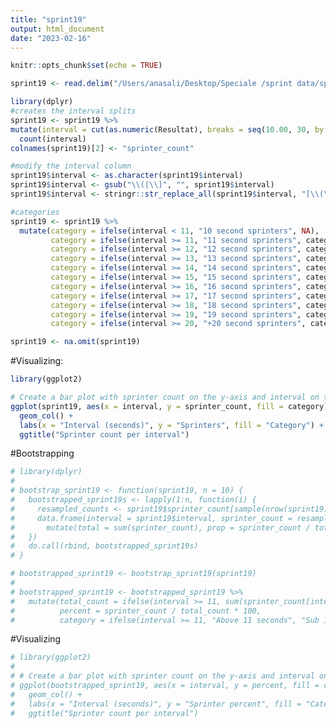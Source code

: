 ```yaml
---
title: "sprint19"
output: html_document
date: "2023-02-16"
---
```


```r
knitr::opts_chunk$set(echo = TRUE)
```

```r

sprint19 <- read.delim("/Users/anasali/Desktop/Speciale /sprint data/sprint19b.txt", header = TRUE, sep = ",")

library(dplyr)
#creates the interval splits
sprint19 <- sprint19 %>% 
mutate(interval = cut(as.numeric(Resultat), breaks = seq(10.00, 30, by = 0.1), include.lowest = FALSE)) %>% 
  count(interval) 
colnames(sprint19)[2] <- "sprinter_count"

#modify the interval column
sprint19$interval <- as.character(sprint19$interval)
sprint19$interval <- gsub("\\(|\\]", "", sprint19$interval)
sprint19$interval <- stringr::str_replace_all(sprint19$interval, "[\\(\\),]", "-")

#categories
sprint19 <- sprint19 %>% 
  mutate(category = ifelse(interval < 11, "10 second sprinters", NA),
         category = ifelse(interval >= 11, "11 second sprinters", category),
         category = ifelse(interval >= 12, "12 second sprinters", category),
         category = ifelse(interval >= 13, "13 second sprinters", category),
         category = ifelse(interval >= 14, "14 second sprinters", category),
         category = ifelse(interval >= 15, "15 second sprinters", category),
         category = ifelse(interval >= 16, "16 second sprinters", category),
         category = ifelse(interval >= 17, "17 second sprinters", category),
         category = ifelse(interval >= 18, "18 second sprinters", category),
         category = ifelse(interval >= 19, "19 second sprinters", category),
         category = ifelse(interval >= 20, "+20 second sprinters", category))

sprint19 <- na.omit(sprint19)
```

#Visualizing:
```r
library(ggplot2)

# Create a bar plot with sprinter count on the y-axis and interval on the x-axis
ggplot(sprint19, aes(x = interval, y = sprinter_count, fill = category)) +
  geom_col() +
  labs(x = "Interval (seconds)", y = "Sprinters", fill = "Category") +
  ggtitle("Sprinter count per interval")
```

#Bootstrapping
```r
# library(dplyr)
# 
# bootstrap_sprint19 <- function(sprint19, n = 10) {
#   bootstrapped_sprint19s <- lapply(1:n, function(i) {
#     resampled_counts <- sprint19$sprinter_count[sample(nrow(sprint19), replace = TRUE)]
#     data.frame(interval = sprint19$interval, sprinter_count = resampled_counts) %>% 
#       mutate(total = sum(sprinter_count), prop = sprinter_count / total)
#   })
#   do.call(rbind, bootstrapped_sprint19s)
# }

# bootstrapped_sprint19 <- bootstrap_sprint19(sprint19)
# 
# bootstrapped_sprint19 <- bootstrapped_sprint19 %>% 
#   mutate(total_count = ifelse(interval >= 11, sum(sprinter_count[interval >= 11]), sum(sprinter_count[interval < 11])),
#          percent = sprinter_count / total_count * 100,
#          category = ifelse(interval >= 11, "Above 11 seconds", "Sub 11 seconds"))

```

#Visualizing

```r
# library(ggplot2)
# 
# # Create a bar plot with sprinter count on the y-axis and interval on the x-axis
# ggplot(bootstrapped_sprint19, aes(x = interval, y = percent, fill = category)) +
#   geom_col() +
#   labs(x = "Interval (seconds)", y = "Sprinter percent", fill = "Category") +
#   ggtitle("Sprinter count per interval")


```

